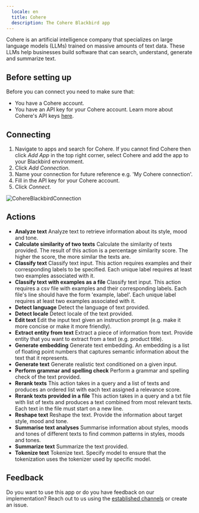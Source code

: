 ```yaml
---
  locale: en
  title: Cohere
  description: The Cohere Blackbird app
---
```


<LinkCard title="View on Github" target="_blank" href="https://github.com/bb-io/Cohere" icon="github" />

Cohere is an artificial intelligence company that specializes on large language models (LLMs) trained on massive amounts of text data. These LLMs help businesses build software that can search, understand, generate and summarize text.

## Before setting up

Before you can connect you need to make sure that:

- You have a Cohere account.
- You have an API key for your Cohere account. Learn more about Cohere's API keys [here](https://docs.cohere.com/reference/create-an-api-key%20).

## Connecting

1. Navigate to apps and search for Cohere. If you cannot find Cohere then click _Add App_ in the top right corner, select Cohere and add the app to your Blackbird environment.
2. Click _Add Connection_.
3. Name your connection for future reference e.g. 'My Cohere connection'.
4. Fill in the API key for your Cohere account.
7. Click _Connect_.

![CohereBlackbirdConnection](https://raw.githubusercontent.com/bb-io/Cohere/main/image/README/CohereBlackbirdConnection.png)

## Actions

- **Analyze text** Analyze text to retrieve information about its style, mood and tone.
- **Calculate similarity of two texts** Calculate the similarity of texts provided. The result of this action is a percentage similarity score. The higher the score, the more similar the texts are.
- **Classify text** Classify text input. This action requires examples and their corresponding labels to be specified. Each unique label requires at least two examples associated with it.
- **Classify text with examples as a file** Classify text input. This action requires a csv file with examples and their corresponding labels. Each file's line should have the form 'example, label'. Each unique label requires at least two examples associated with it.
- **Detect language** Detect the language of text provided.
- **Detect locale** Detect locale of the text provided.
- **Edit text** Edit the input text given an instruction prompt (e.g. make it more concise or make it more friendly).
- **Extract entity from text** Extract a piece of information from text. Provide entity that you want to extract from a text (e.g. product title).
- **Generate embedding** Generate text embedding. An embedding is a list of floating point numbers that captures semantic information about the text that it represents.
- **Generate text** Generate realistic text conditioned on a given input.
- **Perform grammar and spelling check** Perform a grammar and spelling check of the text provided.
- **Rerank texts** This action takes in a query and a list of texts and produces an ordered list with each text assigned a relevance score.
- **Rerank texts provided in a file** This action takes in a query and a txt file with list of texts and produces a text combined from most relevant texts. Each text in the file must start on a new line.
- **Reshape text** Reshape the text. Provide the information about target style, mood and tone.
- **Summarise text analyses** Summarise information about styles, moods and tones of different texts to find common patterns in styles, moods and tones.
- **Summarize text** Summarize the text provided.
- **Tokenize text** Tokenize text. Specify model to ensure that the tokenization uses the tokenizer used by specific model.


## Feedback

Do you want to use this app or do you have feedback on our implementation? Reach out to us using the [established channels](https://www.blackbird.io/) or create an issue.


